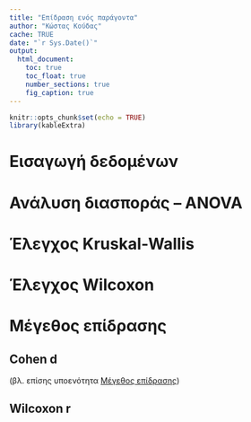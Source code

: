 ```yaml
---
title: "Επίδραση ενός παράγοντα"
author: "Κώστας Κούδας"
cache: TRUE
date: "`r Sys.Date()`"
output:
  html_document:
    toc: true
    toc_float: true
    number_sections: true
    fig_caption: true
---
```


```r
knitr::opts_chunk$set(echo = TRUE)
library(kableExtra)
```

# Εισαγωγή δεδομένων

# Ανάλυση διασποράς – ANOVA

# Έλεγχος Kruskal-Wallis

# Έλεγχος Wilcoxon

# Μέγεθος επίδρασης

## Cohen d

(βλ. επίσης υποενότητα [Μέγεθος επίδρασης](tTestMean.html#5_Μέγεθος_επίδρασης))

## Wilcoxon r


